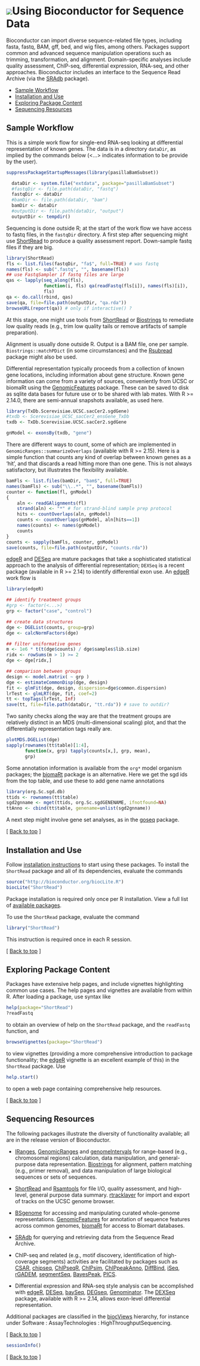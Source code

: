 
# ![](/images/icons/help.gif)Using Bioconductor for Sequence Data


Bioconductor can import diverse sequence-related file types, including
fasta, fastq, BAM, gff, bed, and wig files, among others. Packages
support common and advanced sequence manipulation operations such as
trimming, transformation, and alignment.  Domain-specific analyses
include quality assessment, ChIP-seq, differential expression,
RNA-seq, and other approaches. Bioconductor includes an interface to
the Sequence Read Archive (via the
[SRAdb](/packages/release/bioc/html/SRAdb.html) package).

* [Sample Workflow](#sample-workflow)  
* [Installation and Use](#install-and-use)
* [Exploring Package Content](#exploring-package-content)
* [Sequencing Resources](#sequencing-resources)

<h2 id="sample-workflow">Sample Workflow</h2>

This is a simple work flow for single-end RNA-seq looking at
differential representation of known genes. The data is in a directory
`dataDir`, as implied by the commands below (<...> indicates
information to be provide by the user).

```r
suppressPackageStartupMessages(library(pasillaBamSubset))
```

```r
  dataDir <- system.file("extdata", package="pasillaBamSubset")
  #fastqDir <- file.path(dataDir, "fastq")
  fastqDir <- dataDir
  #bamDir <- file.path(dataDir, "bam")
  bamDir <- dataDir
  #outputDir <- file.path(dataDir, "output")
  outputDir <- tempdir()
```

Sequencing is done outside R; at the start of the work flow we have
access to fastq files, in the `fastqDir` directory.  A first step
after sequencing might use [ShortRead][1] to produce a quality
assessment report. Down-sample fastq files if they are big.

```r
library(ShortRead)
fls <- list.files(fastqDir, "fa$", full=TRUE) # was fastq
names(fls) <- sub(".fastq", "", basename(fls))
## use FastqSampler if fastq files are large
qas <- lapply(seq_along(fls),
              function(i, fls) qa(readFastq(fls[i]), names(fls)[i]),
              fls)
qa <- do.call(rbind, qas)
save(qa, file=file.path(outputDir, "qa.rda"))
browseURL(report(qa)) # only if interactive() ?
  ```

At this stage, one might use tools from [ShortRead][1] or
[Biostrings][2] to remediate low quality reads (e.g., trim low quality
tails or remove artifacts of sample preparation).

Alignment is usually done outside R. Output is a BAM file, one per
sample. `Biostrings::matchPDict` (in some circumstances) and the
[Rsubread][6] package might also be used.

Differential representation typically proceeds from a collection of
known gene locations, including information about gene
structure. Known gene information can come from a variety of sources,
conveniently from UCSC or biomaRt using the [GenomicFeatures][3]
package. These can be saved to disk as sqlite data bases for future
use or to be shared with lab mates. With R >= 2.14.0, there are
semi-annual snapshots available, as used here.

```r
library(TxDb.Scerevisiae.UCSC.sacCer2.sgdGene)
#txdb <- Scerevisiae_UCSC_sacCer2_ensGene_TxDb
txdb <- TxDb.Scerevisiae.UCSC.sacCer2.sgdGene

gnModel <- exonsBy(txdb, "gene")
```

There are different ways to count, some of which are implemented in
`GenomicRanges::summarizeOverlaps` (available with R >= 2.15). Here is a
simple function that counts any kind of overlap between known genes as
a 'hit', and that discards a read hitting more than one gene. This is
not always satisfactory, but illustrates the flexibility available.

```r
bamFls <- list.files(bamDir, "bam$", full=TRUE)
names(bamFls) <- sub("\\..*", "", basename(bamFls))
counter <- function(fl, gnModel)
{
    aln <- readGAlignments(fl)
    strand(aln) <- "*" # for strand-blind sample prep protocol
    hits <- countOverlaps(aln, gnModel)
    counts <- countOverlaps(gnModel, aln[hits==1])
    names(counts) <- names(gnModel)
    counts
}
counts <- sapply(bamFls, counter, gnModel)
save(counts, file=file.path(outputDir, "counts.rda"))
```

[edgeR][7] and [DESeq][8] are mature packages that take a
sophisticated statistical approach to the analysis of differential
representation; `DEXSeq` is a recent package (available in R >= 2.14)
to identify differential exon use. An [edgeR][7] work flow is

```r
library(edgeR)

## identify treatment groups
#grp <- factor(<...>)
grp <- factor("case", "control")

## create data structures
dge <- DGEList(counts, group=grp)
dge <- calcNormFactors(dge)

## filter uniformative genes
m <- 1e6 * t(t(dge$counts) / dge$samples$lib.size)
ridx <- rowSums(m > 1) >= 2
dge <- dge[ridx,]

## comparison between groups
design <- model.matrix( ~ grp )
dge <- estimateCommonDisp(dge, design)
fit <- glmFit(dge, design, dispersion=dge$common.dispersion)
lrTest <- glmLRT(dge, fit, coef=2)
tt <- topTags(lrTest, Inf)
save(tt, file=file.path(dataDir, "tt.rda")) # save to outdir?
```

Two sanity checks along the way are that the treatment groups are
relatively distinct in an MDS (multi-dimensional scaling) plot, and
that the differentially representation tags really are.

```r
plotMDS.DGEList(dge)
sapply(rownames(tt$table)[1:4],
       function(x, grp) tapply(counts[x,], grp, mean), 
       grp)
```

Some annotation information is available from the `org*` model
organism packages; the [biomaRt][13] package is an alternative. Here
we get the sgd ids from the top table, and use these to add gene name
annotations

```r
library(org.Sc.sgd.db)
ttids <- rownames(tt$table)
sgd2gnname <- mget(ttids, org.Sc.sgdGENENAME, ifnotfound=NA)
ttAnno <- cbind(tt$table, genename=unlist(sgd2gnname))
```

A next step might involve gene set analyses, as in the [goseq][9]
package.

<p class="back_to_top">[ <a href="#top">Back to top</a> ]</p>

<h2 id="install-and-use">Installation and Use</h2>

Follow [installation instructions](/install/) to start using these
packages.  To install the `ShortRead` package and all of its
dependencies, evaluate the commands

```r
source("http://bioconductor.org/biocLite.R")
biocLite("ShortRead")
```

Package installation is required only once per R installation. View a
full list of
[available packages](/packages/release/bioc/).

To use the `ShortRead` package, evaluate the command

```r
library("ShortRead")
```

This instruction is required once in each R session.

<p class="back_to_top">[ <a href="#top">Back to top</a> ]</p>

<h2 id="exploring-package-content">Exploring Package Content</h2>

Packages have extensive help pages, and include vignettes highlighting
common use cases. The help pages and vignettes are available from
within R. After loading a package, use syntax like

```r
help(package="ShortRead")
?readFastq
```

to obtain an overview of help on the `ShortRead` package, and the
`readFastq` function, and

```r
browseVignettes(package="ShortRead")
```

to view vignettes (providing a more comprehensive introduction to
package functionality; the [edgeR][7] vignette is an excellent example
of this) in the `ShortRead` package. Use

```r
help.start()
```

to open a web page containing comprehensive help resources.

<p class="back_to_top">[ <a href="#top">Back to top</a> ]</p>

<h2 id="sequencing-resources">Sequencing Resources</h2>

The following packages illustrate the diversity of functionality
available; all are in the release version of Bioconductor.

* [IRanges][5], [GenomicRanges][4] and
  [genomeIntervals](/packages/release/bioc/html/genomeIntervals.html)
  for range-based (e.g., chromosomal regions) calculation, data
  manipulation, and general-purpose data
  representation. [Biostrings][2] for alignment, pattern matching
  (e.g., primer removal), and data manipulation of large biological
  sequences or sets of sequences.

* [ShortRead][1] and [Rsamtools][10] for file I/O, quality assessment,
  and high-level, general purpose data summary.  [rtracklayer][11] for
  import and export of tracks on the UCSC genome browser.

* [BSgenome][12] for accessing and manipulating curated whole-genome
  representations.  [GenomicFeatures][3] for annotation of sequence
  features across common genomes, [biomaRt][13] for access to Biomart
  databases.

* [SRAdb](/packages/release/bioc/html/SRAdb.html)
  for querying and retrieving data from the Sequence Read Archive.

* ChIP-seq and related (e.g., motif discovery, identification of
  high-coverage segments) activities are facilitated by packages such
  as
  [CSAR](/packages/release/bioc/html/CSAR.html),
  [chipseq](/packages/release/bioc/html/chipseq.html),
  [ChIPseqR](/packages/release/bioc/html/ChIPseqR.html),
  [ChIPsim](/packages/release/bioc/html/ChIPsim.html),
  [ChIPpeakAnno](/packages/release/bioc/html/ChIPpeakAnno.html),
  [DiffBind](/packages/release/bioc/html/DiffBind.html),
  [iSeq](/packages/release/bioc/html/iSeq.html),
  [rGADEM](/packages/release/bioc/html/rGADEM.html),
  [segmentSeq](/packages/release/bioc/html/segmentSeq.html),
  [BayesPeak](/packages/release/bioc/html/BayesPeak.html),
  [PICS](/packages/release/bioc/html/PICS.html).

* Differential expression and RNA-seq style analysis can be
  accomplished with [edgeR][7], [DESeq][8],
  [baySeq](/packages/release/bioc/html/baySeq.html),
  [DEGseq](/packages/release/bioc/html/DEGseq.html),
  [Genominator](/packages/release/bioc/html/Genominator.html). The
  [DEXSeq][14] package, available with R >= 2.14, allows exon-level
  differential representation.

Additional packages are classified in the [biocViews][15] hierarchy,
for instance under Software : AssayTechnologies :
HighThroughputSequencing.

<p class="back_to_top">[ <a href="#top">Back to top</a> ]</p>

```r
sessionInfo()
```

<p class="back_to_top">[ <a href="#top">Back to top</a> ]</p>

[1]: /packages/release/bioc/html/ShortRead.html
[2]: /packages/release/bioc/html/Biostrings.html
[3]: /packages/release/bioc/html/GenomicFeatures.html
[4]: /packages/release/bioc/html/GenomicRanges.html
[5]: /packages/release/bioc/html/IRanges.html
[6]: /packages/release/bioc/html/Rsubread.html
[7]: /packages/release/bioc/html/edgeR.html
[8]: /packages/release/bioc/html/DESeq.html
[9]: /packages/release/bioc/html/goseq.html
[10]: /packages/release/bioc/html/Rsamtools.html
[11]: /packages/release/bioc/html/rtracklayer.html
[12]: /packages/release/bioc/html/BSgenome.html
[13]: /packages/release/bioc/html/biomaRt.html
[14]: /packages/devel/bioc/html/DEXSeq.html
[15]: /packages/release/BiocViews.html
